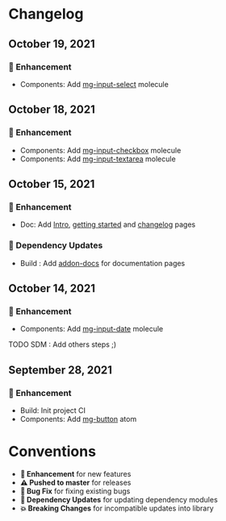 
<Meta title="Changelog" />

# Changelog

## October 19, 2021

### 🚀 Enhancement

- Components: Add [mg-input-select](?path=/story/molecules-mg-input-select--mg-input-select) molecule

## October 18, 2021

### 🚀 Enhancement

- Components: Add [mg-input-checkbox](?path=/story/molecules-mg-input-checkbox--mg-input-check-box) molecule
- Components: Add [mg-input-textarea](?path=/story/molecules-mg-input-textarea--mg-input-textarea) molecule

## October 15, 2021

### 🚀 Enhancement

- Doc: Add [Intro](?path=/story/intro--page), [getting started](?path=/story/get-started--page) and [changelog](?path=/story/changelog--page) pages

### 🔩 Dependency Updates

- Build : Add [addon-docs](https://github.com/storybookjs/storybook/tree/next/addons/docs) for documentation pages

## October 14, 2021

### 🚀 Enhancement

- Components: Add [mg-input-date](?path=/story/molecules-mg-input-date--mg-input-date) molecule

TODO SDM : Add others steps ;)

## September 28, 2021

### 🚀 Enhancement

- Build: Init project CI
- Components: Add [mg-button](?path=/story/atoms-mg-button--mg-button) atom

# Conventions

- **🚀 Enhancement** for new features
- **⚠️  Pushed to master** for releases
- **🐛 Bug Fix** for fixing existing bugs
- **🔩 Dependency Updates** for updating dependency modules
- **💥 Breaking Changes** for incompatible updates into library
